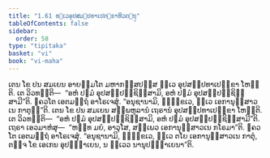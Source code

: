 ```yaml
---
title: "1.61 ທ຺ເວອຸປສມ຺ປທາເປກ຺ຂາທິວຕ຺ຖຸ"
tableOfContents: false
sidebar:
  order: 58
type: "tipitaka"
basket: "vi"
book: "vi-maha"
---
```



<DynamicBreadcrumb />

<Division number="123" book="vi-maha">

<Paragraph number="512" book="vi-maha">
ເຕນ ໂຂ ປນ ສມເຍນ ອາຍສ຺ມໂຕ ມຫາກສ຺ສປສ຺ສ ທ຺ເວ ອຸປສມ຺ປທາເປກ຺ຂາ ໂຫນ຺ຕິ. ເຕ ວິວທນ຺ຕິ—  “ອຫໍ ປຐມໍ ອຸປສມ຺ປຊ຺ຊິສ຺ສາມິ, ອຫໍ ປຐມໍ ອຸປສມ຺ປຊ຺ຊິສ຺ສາມີ”ຕິ. ຠຄວໂຕ ເອຕມຕ຺ຖໍ ອາໂຣເຈສຸໍ. “ອນຸຊານາມິ, ຠິກ຺ຂເວ, ທ຺ເວ ເອການຸສ຺ສາວເນ ກາຕຸນ຺”ຕິ.
</Paragraph>

<Paragraph number="513" book="vi-maha">
ເຕນ ໂຂ ປນ ສມເຍນ ສມ຺ພຫຸລານໍ ເຖຣານໍ ອຸປສມ຺ປທາເປກ຺ຂາ ໂຫນ຺ຕິ. ເຕ ວິວທນ຺ຕິ—  “ອຫໍ ປຐມໍ ອຸປສມ຺ປຊ຺ຊິສ຺ສາມິ, ອຫໍ ປຐມໍ ອຸປສມ຺ປຊ຺ຊິສ຺ສາມີ”ຕິ. ເຖຣາ ເອວມາຫໍສຸ—  “ຫນ຺ທ ມຍໍ, ອາວຸໂສ, ສພ຺ເພວ ເອການຸສ຺ສາວເນ ກໂຣມາ”ຕິ. ຠຄວໂຕ ເອຕມຕ຺ຖໍ ອາໂຣເຈສຸໍ. “ອນຸຊານາມິ, ຠິກ຺ຂເວ, ທ຺ເວ ຕໂຍ ເອການຸສ຺ສາວເນ ກາຕຸໍ, ຕຎ຺ຈ ໂຂ ເອເກນ ອຸປຊ຺ຌາເຍນ, ນ ຕ຺ເວວ ນານຸປຊ຺ຌາເຍນາ”ຕິ.
</Paragraph>
</Division>